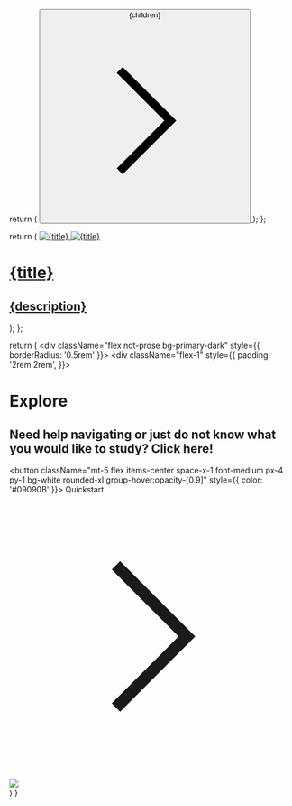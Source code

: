   return (
    <a className="group" href="/quickstart">
      <button className="flex items-center space-x-1 font-medium px-4 py-1 bg-primary-dark rounded-xl group-hover:opacity-[0.9] text-white group-hover:opacity-[0.9]">
        <span>{children}</span>
        <svg
          xmlns="http://www.w3.org/2000/svg"
          width={20}
          height={20}
          viewBox="0 0 24 24"
          fill="none"
          stroke="currentColor"
          strokeWidth={2}
          strokeLinecap="round"
          strokeLinejoin="round"
          className="w-3 h-3"
        >
          <path d="m9 18 6-6-6-6" />
        </svg>
      </button>
    </a>
  );
};

  return (
    <a
      className="border-b pb-8 cursor-pointer border-gray-500 dark:border-gray-800 hover:!border-primary dark:hover:!border-primary-light flex flex-col items-center text-center"
      href={href}
    >
      <img src={imgLight} className="w-full dark:hidden" alt={title} />
      <img src={imgDark} className="w-full hidden dark:block" alt={title} />
      <h1 className="mt-4 font-semibold text-gray-900 dark:text-white">{title}</h1>
      <h2 className="mt-1 text-gray-600 dark:text-gray-400 text-sm leading-6">{description}</h2>
    </a>
  );
};


  return (
    <div className="flex not-prose bg-primary-dark" style={{ borderRadius: '0.5rem' }}>
      <div className="flex-1" style={{ padding: '2rem 2rem', }}>
        <h1 className="text-3xl text-white font-bold">Explore</h1>
        <h2 className="mt-1 text-white">Need help navigating or just do not know what you would like to study? Click here!</h2>
        <button className="mt-5 flex items-center space-x-1 font-medium px-4 py-1 bg-white rounded-xl group-hover:opacity-[0.9]" style={{ color: '#09090B' }}>
          <span>Quickstart</span> 
          <svg
            xmlns="http://www.w3.org/2000/svg"
            width={20}
            height={20}
            viewBox="0 0 24 24"
            fill="none"
            stroke="currentColor"
            strokeWidth={2}
            strokeLinecap="round"
            strokeLinejoin="round"
            className="w-3 h-3"
          >
            <path d="m9 18 6-6-6-6" />
          </svg>
        </button>
      </div>
      <div className="hidden sm:flex flex-1">
        <img src="https://chemlord.github.io/reactionrepo/docs/oxidation-reactions/potassium-permanganate-oxidation/potassium-permanganate-oxidation-tutorial/testing.png" />
      </div>
    </div>
  )
}